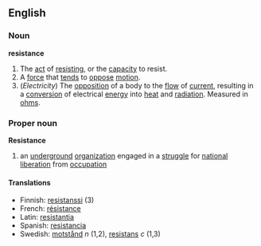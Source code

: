 ==English==
===Noun===
'''resistance'''
#The [[act]] of [[resist]]ing, or the [[capacity]] to resist.
#A [[force]] that [[tend]]s to [[oppose]] [[motion]].
#(''Electricity'') The [[opposition]] of a body to the [[flow]] of [[current]], resulting in a [[conversion]] of electrical [[energy]] into [[heat]] and [[radiation]]. Measured in [[ohm]]s.

===Proper noun===
'''Resistance'''
# an [[underground]] [[organization]] engaged in a [[struggle]] for [[national]] [[liberation]] from [[occupation]]

====Translations====
*Finnish: [[resistanssi]] (3)
*French: [[résistance]]
*Latin: [[resistantia]]
*Spanish: [[resistancia]]
*Swedish: [[motstånd]] ''n'' (1,2), [[resistans]] ''c'' (1,3)